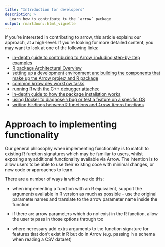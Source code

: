 ```yaml
---
title: "Introduction for developers"
description: >
  Learn how to contribute to the `arrow` package
output: rmarkdown::html_vignette
---
```


If you're interested in contributing to arrow, this article explains our approach, 
at a high-level.  If you're looking for more detailed content, you may want to 
look at one of the following links:

* [in-depth guide to contributing to Arrow, including step-by-step examples](https://arrow.apache.org/docs/developers/guide/index.html)
* [R package Architectural Overview](https://arrow.apache.org/docs/developers/guide/architectural_overview.html#r-package-architectural-overview)
* [setting up a development environment and building the components that make up the Arrow project and R package](https://arrow.apache.org/docs/r/articles/developers/setup.html)
* [common Arrow dev workflow tasks](https://arrow.apache.org/docs/r/articles/developers/workflow.html)
* [running R with the C++ debugger attached](https://arrow.apache.org/docs/r/articles/developers/debugging.html)
* [in-depth guide to how the package installation works](https://arrow.apache.org/docs/r/articles/developers/install_details.html)
* [using Docker to diagnose a bug or test a feature on a specific OS](https://arrow.apache.org/docs/r/articles/developers/docker.html)
* [writing bindings between R functions and Arrow Acero functions](https://arrow.apache.org/docs/r/articles/developers/bindings.html)

# Approach to implementing functionality

Our general philosophy when implementing functionality is to match to existing 
R function signatures which may be familiar to users, whilst exposing any 
additional functionality available via Arrow.  The intention is to allow users 
to be able to use their existing code with minimal changes, or new code or 
approaches to learn.

There are a number of ways in which we do this:

* when implementing a function with an R equivalent, support the arguments 
available in R version as much as possible - use the original parameter names 
and translate to the arrow parameter name inside the function

* if there are arrow parameters which do not exist in the R function, allow the
user to pass in those options through too

* where necessary add extra arguments to the function signature for features 
that don't exist in R but do in Arrow (e.g. passing in a schema when reading a
CSV dataset)
